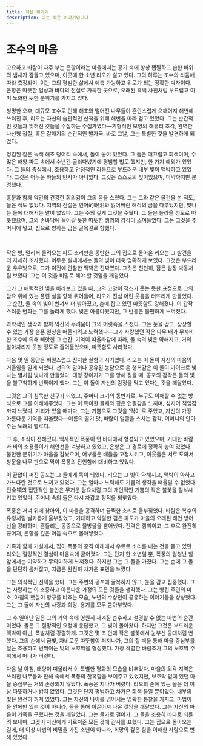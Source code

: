 ```yaml
---
title: 작은 이야기
description: 이는 작은 이야기입니다
---
```


# 조수의 마음

고요하고 바람이 자주 부는 은항이라는 마을에서는 공기 속에 항상 짭짤하고 습한 바위의 냄새가 감돌고 있으며, 이곳에 한 소년 리오가 살고 있다. 그의 하루는 조수의 리듬에 따라 측정되며, 이는 그의 평범한 삶에서 예측 가능하고 위로가 되는 정확한 박자이다. 은항은 따뜻한 일상과 바다의 전설로 가득한 곳으로, 오래된 흑백 사진처럼 부드럽고 이미 노화한 듯한 분위기를 가지고 있다.

청명한 오후, 대규모 조수로 인해 해초와 떨어진 나무들이 혼란스럽게 으깨어져 해변에 쓰러진 후, 리오는 자신의 습관적인 산책을 위해 해변을 따라 걷고 있었다. 그는 순간적인 것들과 잊혀진 것들을 수집하는 수집가였다—기형적인 모양의 해유리 조각, 완벽한 나선형 껍질, 혹은 갈매기의 순간적인 발자국. 바로 그날, 그는 특별한 것을 발견하게 되었다.

엉킴된 짙은 녹색 해초 덩어리 속에서, 돌이 놓여 있었다. 그 돌은 매끄럽고 회색이며, 수많은 해양 파도 속에서 수년간 굴러다녔기에 평범할 법도 했지만, 한 가지 예외가 있었다. 그 돌의 중심에서, 조용하고 안정적인 리듬으로 부드러운 내부 빛이 맥박하고 있었다. 그것은 어두운 하늘의 반사가 아니었다. 그것은 스스로의 빛이었으며, 미약하지만 분명했다.

흥분과 함께 약간의 건강한 회의감이 그의 몸을 스쳤다. 그는 그와 같은 물건을 본 적도, 들은 적도 없었다. 지역의 전설은 인어的眼泪와 잃어버린 해적의 금을 다루었지만, 빛나는 돌에 대해서는 말이 없었다. 그는 주의 깊게 그것을 주웠다. 그 돌은 놀라울 정도로 따뜻했으며, 그의 손바닥에 들어갈 듯한 따뜻한 생명의 감각이 스며들었다. 그는 그것을 주머니에 넣고, 집으로 향하는 굽은 골목길로 향했다.

<br />

작은 방, 멀리서 들려오는 파도 소리만을 동반한 그의 집으로 돌아온 리오는 그 발견을 더 자세히 조사했다. 어두운 실내에서는 돌의 빛이 더욱 명확하게 보였다. 그것은 부드러운 우유빛으로, 그가 이전에 관찰한 맥박은 진짜였다. 그것은 천천히, 잠든 심장 박동처럼 보였다. 그는 이 것을 비밀로 해야 할 것임을 깨달았다.

그가 그 매력적인 빛을 바라보고 있을 때, 그의 고양이 잭스가 웃는 듯한 표정으로 그의 담요 위에 있는 풀린 실을 향해 뛰어들어, 리오가 진심 어린 웃음을 터뜨리게 만들었다. 그 순간, 돌 속의 빛이 번져서 더 밝아졌고, 손에 잡고 있던 따뜻함도 강해졌다. 이 갑작스러운 변화는 그를 놀라게 했다. 빛은 아름다웠지만, 그 반응은 불편하게 느껴졌다.

과학적인 생각과 함께 약간의 두려움이 그의 머릿속을 스쳤다. 그는 눈을 감고, 상상할 수 있는 가장 슬픈 일상을 떠올리려고 노력했다—그가 사랑했던 작은 나무 배가 무자비한 조수에 의해 빼앗힌 그 순간. 기억이 떠올라감에 따라, 돌 속의 빛은 약해지고, 거의 알아차리지 못할 정도로 줄어들었으며, 따뜻함도 사라졌다.

다음 몇 일 동안은 비밀스럽고 진지한 실험의 시기였다. 리오는 이 돌이 자신의 마음의 거울임을 알게 되었다. 선의의 말이나 공유된 농담으로 온 행복감은 이 돌이 마이크로 빛나는 별처럼 빛나게 만들었다. 대형 강아지가 그를 향해 짖을 때, 공포의 감각은 돌의 빛을 불규칙하게 반짝이게 했다. 그는 이 돌이 자신의 감정을 먹고 있다는 것을 깨달았다.

그것은 그의 침묵한 친구가 되었고, 주머니 크기의 동반자로, 누구도 이해할 수 없는 방식으로 그를 이해해주었다. 그는 이 특이한 물체와 깊은 연결감을 느끼며, 심지어 책임감까지 느꼈다. 기회가 있을 때마다, 그는 기쁨으로 그것을 '먹이'로 주었고, 자신의 가장 아름다운 기억을 떠올렸다—여름의 딸기 맛, 바람이 얼굴을 스치는 감각, 어머니의 안아 주는 노래의 멜로디.

그 후, 소식이 전해졌다. 역사적인 폭풍이 먼 바다에서 형성되고 있었으며, 거대한 바람과 비의 소용돌이가 해안선을 겨냥하고 있었고, 은항은 그 경로에 정확히 놓여 있었다. 불안한 분위기가 마을을 감쌌으며, 어부들은 배들을 고정시키고, 이웃들은 서로 도와서 창문을 나무 판으로 막아 폭풍의 잔인함에 대비하고 있었다.

이 끝없이 퍼진 공포는 그 돌에게 독이 되었다. 리오는 그 빛이 약해지고, 맥박이 약하고 가느다란 것으로 느끼고 있었다. 그는 얼마나 노력해도 기쁨의 생각을 떠올릴 수 없었다. 전全镇의 집단적인 불안은 무거운 담요처럼 그의 개인적인 기쁨의 작은 불꽃을 질식시키고 있었다. 주머니 속의 돌은 다시 차갑고 정적을 되찾았다.

폭풍은 저녁 뒤에 찾아와, 이 마을을 공격하며 끔찍한 소리로 울부짖었다. 바람은 복수의 유령처럼 날카롭게 울부짖었고, 거대하고 악랄한 검은 파도가 마을의 오래된 해안 방어선을 강타하며, 흔들리는 공중으로 물방울을 뿜어냈다. 전력은 깜빡이고, 그 후로 완전히 끊어져, 은항을 깊은 어둠 속으로 몰아넣었다.

가족과 함께 거실에서, 집이 폭풍의 공격 아래에서 우르르 소리를 내는 것을 듣고 있던 리오는 절망적인 결심이 마음속에 굳어졌다. 그는 단지 한 소년일 뿐, 폭풍의 엄청난 힘 앞에서는 미약하고 무의미하게 느껴졌다. 하지만 그는 그 돌을 가졌다. 그는 손에 그 돌을 단단히 움켜잡고, 지금은 완전히 차가운 표면을 느꼈다.

그는 의식적인 선택을 했다. 그는 주변의 공포에 굴복하지 않고, 눈을 감고 집중했다. 그는 사랑하는 이 소중하고 아름다운 가정의 모든 것들을 생각했다. 그는 빵집 주인의 미소, 아침의 햇살이 항구를 비추는 모습, 노년의 수상인이 공유하는 이야기들을 상상했다. 그는 그 돌에 자신의 사랑과 희망, 용기를 모두 쏟아부었다.

그 후 일어난 일은 그의 기억 속에 영원히 새겨질 순수하고 설명할 수 없는 마법의 순간이었다. 돌은 그 절망적인 요청에 응답했고, 그 빛이 돌아왔다. 하지만 그것은 부드러운 맥박이 아닌, 폭발처럼 강렬하게. 그것은 몇 초 안에 작은 불꽃에서 눈부신 등대처럼 변했다. 그의 손에서 금빛, 자비로운 따뜻함이 퍼져나가, 그의 집 벽을 통해 마을 중심부를 덮는 조용하고 번쩍이는 빛의 보호막을 형성했다. 가장 격렬한 바람조차 그의 보호막 주위에서 떠나가 버렸다.

다음 날 아침, 태양이 떠올라서 이 특별한 평화의 모습을 비추었다. 마을의 외곽 지역은 쓰러진 나무들과 잔해 속에서 폭풍의 잔혹함을 보여주고 있었지만, 보호막 밑에 있던 마을 중심부는 거의 손상되지 않았다. 폭풍은 지나가 버렸다. 리오의 손에 있는 돌은 더 이상 따뜻하거나 밝지 않았다. 그것은 단지 평범하고 차가운 회색 돌일 뿐이었다. 내부의 빛은 완전히 꺼져 있었다. 그는 자신의 나이를 넘어서는 명확한 통찰을 가지고, 마법이 돌 안에만 있는 것이 아니라, 돌을 통해 이끌어져 나온 것임을 깨달았다. 그는 자신의 마음이 가족을 구했다는 것을 깨달았다. 그는 물가로 걸어가, 그 돌을 조용히 바다로 되돌려 보내며, 그것이 자신에게 가르쳐준 모든 것에 감사를 표했다. 그는 집으로 돌아오는 길에, 더 이상 마법의 비밀을 가진 소년이 아니라, 희망의 깊은 힘을 이해한 사람으로 변해 있었다.